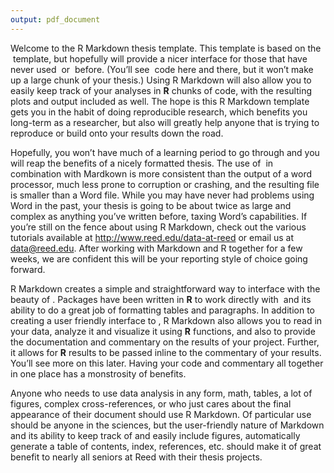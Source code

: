```yaml
---
output: pdf_document
---
```


\chapter*{Introduction}
      \addcontentsline{toc}{chapter}{Introduction}
\chaptermark{Introduction}
\markboth{Introduction}{Introduction}

<!--
	% The three lines above are LaTeX code to make sure that the headers are right, that the intro gets included in the table of contents, and that it doesn't get numbered 1 so that chapter one is 1.
-->

Welcome to the R Markdown thesis template. This template is based on the \LaTeX\ template, but hopefully will provide a nicer interface for those that have never used \TeX\ or \LaTeX\ before.  (You'll see \LaTeX\ code here and there, but it won't make up a large chunk of your thesis.)  Using R Markdown will also allow you to easily keep track of your analyses in **R** chunks of code, with the resulting plots and output included as well.  The hope is this R Markdown template gets you in the habit of doing reproducible research, which benefits you long-term as a researcher, but also will greatly help anyone that is trying to reproduce or build onto your results down the road.

Hopefully, you won't have much of a learning period to go through and you will reap the benefits of a nicely formatted thesis.  The use of \LaTeX\ in combination with Mardkown is more consistent than the output of a word processor, much less prone to corruption or crashing, and the resulting file is smaller than a Word file. While you may have never had problems using Word in the past, your thesis is going to be about twice as large and complex as anything you've written before, taxing Word's capabilities. If you're still on the fence about using R Markdown, check out the various tutorials available at <http://www.reed.edu/data-at-reed> or email us at <data@reed.edu>.  After working with Markdown and R together for a few weeks, we are confident this will be your reporting style of choice going forward.

\section{Why use it?}

R Markdown creates a simple and straightforward way to interface with the beauty of \LaTeX\.  Packages have been written in **R** to work directly with \LaTeX\ and its ability to do a great job of formatting tables and paragraphs. In addition to creating a user friendly interface to \LaTeX\, R Markdown also allows you to read in your data, analyze it and visualize it using **R** functions, and also to provide the documentation and commentary on the results of your project.  Further, it allows for **R** results to be passed inline to the commentary of your results.  You'll see more on this later.  Having your code and commentary all together in one place has a monstrosity of benefits.

\section{Who should use it?}

Anyone who needs to use data analysis in any form, math, tables, a lot of figures, complex cross-references, or who just cares about the final appearance of their document should use R Markdown. Of particular use should be anyone in the sciences, but the user-friendly nature of Markdown and its ability to keep track of and easily include figures, automatically generate a table of contents, index, references, etc. should make it of great benefit to nearly all seniors at Reed with their thesis projects.
